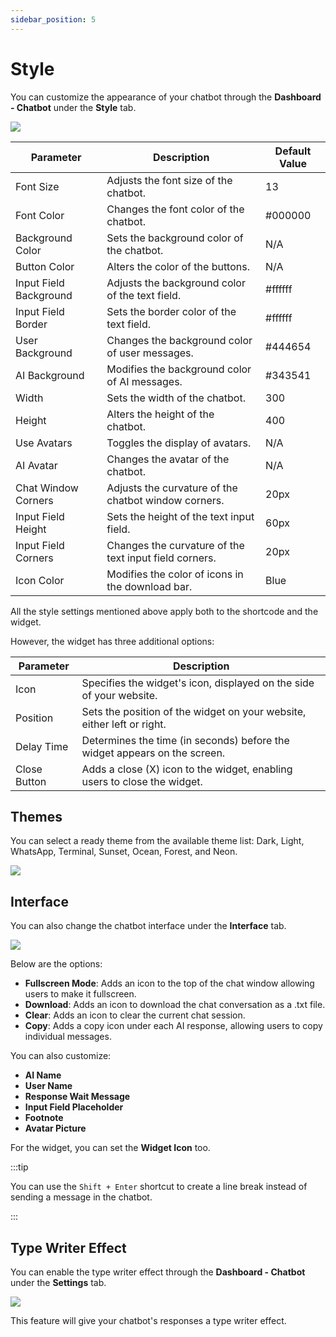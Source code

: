 ```yaml
---
sidebar_position: 5
---
```



# Style

You can customize the appearance of your chatbot through the **Dashboard - Chatbot** under the **Style** tab.

<img src={StyleTab} />

| Parameter              | Description                                         | Default Value |
|------------------------|-----------------------------------------------------|---------------|
| Font Size              | Adjusts the font size of the chatbot.               | 13            |
| Font Color             | Changes the font color of the chatbot.              | #000000       |
| Background Color       | Sets the background color of the chatbot.           | N/A           |
| Button Color           | Alters the color of the buttons.                    | N/A           |
| Input Field Background | Adjusts the background color of the text field.     | #ffffff       |
| Input Field Border     | Sets the border color of the text field.            | #ffffff       |
| User Background        | Changes the background color of user messages.      | #444654       |
| AI Background          | Modifies the background color of AI messages.       | #343541       |
| Width                  | Sets the width of the chatbot.                      | 300           |
| Height                 | Alters the height of the chatbot.                   | 400           |
| Use Avatars            | Toggles the display of avatars.                     | N/A           |
| AI Avatar              | Changes the avatar of the chatbot.                  | N/A           |
| Chat Window Corners    | Adjusts the curvature of the chatbot window corners.| 20px          |
| Input Field Height     | Sets the height of the text input field.            | 60px          |
| Input Field Corners    | Changes the curvature of the text input field corners.| 20px      |
| Icon Color             | Modifies the color of icons in the download bar.    | Blue          |

All the style settings mentioned above apply both to the shortcode and the widget.

However, the widget has three additional options:

| Parameter  | Description                                                                     |
|------------|---------------------------------------------------------------------------------|
| Icon       | Specifies the widget's icon, displayed on the side of your website.             |
| Position   | Sets the position of the widget on your website, either left or right.          |
| Delay Time | Determines the time (in seconds) before the widget appears on the screen.       |
| Close Button  | Adds a close (X) icon to the widget, enabling users to close the widget.       |


## Themes

You can select a ready theme from the available theme list: Dark, Light, WhatsApp, Terminal, Sunset, Ocean, Forest, and Neon.

<img src={BotThemes} />

## Interface

You can also change the chatbot interface under the **Interface** tab. 

<img src={Interface1} />

Below are the options:

- **Fullscreen Mode**: Adds an icon to the top of the chat window allowing users to make it fullscreen.
- **Download**: Adds an icon to download the chat conversation as a .txt file.
- **Clear**: Adds an icon to clear the current chat session.
- **Copy**: Adds a copy icon under each AI response, allowing users to copy individual messages.

You can also customize:

- **AI Name**
- **User Name**
- **Response Wait Message**
- **Input Field Placeholder**
- **Footnote**
- **Avatar Picture**

For the widget, you can set the **Widget Icon** too.

:::tip

You can use the `Shift + Enter` shortcut to create a line break instead of sending a message in the chatbot.

:::

## Type Writer Effect

You can enable the type writer effect through the **Dashboard - Chatbot** under the **Settings** tab.

<img src={TypeWriter} />

This feature will give your chatbot's responses a type writer effect.